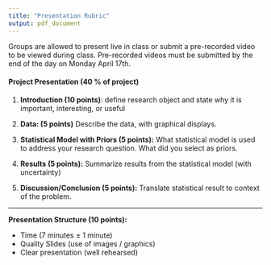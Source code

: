 ```yaml
---
title: "Presentation Rubric"
output: pdf_document
---
```


Groups are allowed to present live in class or submit a pre-recorded video to be viewed during class. Pre-recorded videos must be submitted by the end of the day on Monday April 17th.




####  Project Presentation (40 % of project)

1. __Introduction (10 points)__: define research object and state why it is important, interesting, or useful

2. __Data: (5 points)__ Describe the data, with graphical displays.

3. __Statistical Model with Priors (5 points):__ What statistical model is used to address your research question. What did you select as priors.

4. __Results (5 points):__ Summarize results from the statistical model (with uncertainty)

5. __Discussion/Conclusion (5 points):__ Translate statistical result to context of the problem.

---

__Presentation Structure (10 points):__

- Time (7 minutes $\pm$ 1 minute)
- Quality Slides (use of images / graphics)
- Clear presentation (well rehearsed)
